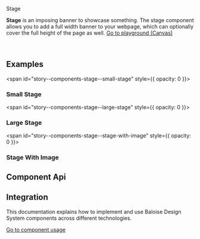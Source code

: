 
<bal-doc-banner id="story--components-stage--basic">Stage</bal-doc-banner>

<bal-doc-lead>
  <b>Stage</b> is an imposing banner to showcase something. The stage component allows you to add a full width banner to
  your webpage, which can optionally cover the full height of the page as well.
</bal-doc-lead>

<Canvas withSource="open">
  <Story id="components-stage--basic" />
</Canvas>

<bal-doc-app>
  <bal-button-group class="mb-large" position="center">
    <a class="button is-primary" href="?path=/story/components-stage--simple-stage">
      Go to playground (Canvas)
    </a>
    <bal-doc-code-sandbox
      framework="angular"
      template={Basic.parameters.docs.source.code}
      modules="stage"
    ></bal-doc-code-sandbox>
    <bal-doc-code-sandbox
      framework="html"
      template={Basic.parameters.docs.source.code}
      modules="stage"
    ></bal-doc-code-sandbox>
  </bal-button-group>
</bal-doc-app>

<br />
<br />
<br />

## Examples

<span id="story--components-stage--small-stage" style={{ opacity: 0 }}></span>

### Small Stage

<Canvas>
  <Story id="components-stage--small-stage" />
</Canvas>

<span id="story--components-stage--large-stage" style={{ opacity: 0 }}></span>

### Large Stage

<Canvas>
  <Story id="components-stage--large-stage" />
</Canvas>

<span id="story--components-stage--stage-with-image" style={{ opacity: 0 }}></span>

### Stage With Image

<Canvas>
  <Story id="components-stage--stage-with-image" />
</Canvas>

## Component Api

<Description markdown={readme} />

## Integration

This documentation explains how to implement and use Baloise Design System components across different technologies.

<a class="button is-primary" href="?path=/docs/development-components--page">
  Go to component usage
</a>

<br />


<Description markdown={testing} />

<bal-doc-github link="/components/bal-stage/stories/bal-stage.docs.mdx"></bal-doc-github>
